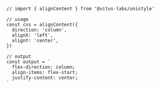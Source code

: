 ```tsx
// import { alignContent } from '@vitus-labs/unistyle'

// usage
const css = alignContent({
  direction: 'column',
  alignX: 'left',
  alignY: 'center',
})

// output
const output = `
  flex-direction: column;
  align-items: flex-start;
  justify-content: center;
`
```
